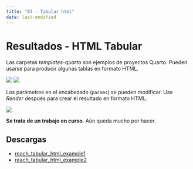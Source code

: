 ```yaml
---
title: "03 - Tabular html"
date: last-modified
---
```

# Resultados - HTML Tabular

Las carpetas *templates-quarto* son ejemplos de proyectos Quarto. Pueden usarse para producir algunas tablas en formato HTML.

![](../config/images/tabular_html_folder.png)
![](../config/images/tabular_html_quarto_file.png)

Los parámetros en el encabezado (`params`) se pueden modificar. Use *Render* después para crear el resultado en formato HTML.


![](../config/images/tabular_html_output.png)


::: {.callout-note .column-margin}
**Se trata de un trabajo en curso**. Aún queda mucho por hacer.
:::

## Descargas

- [reach_tabular_html_example1](../templates-quarto/reach_tabular_html_example1.zip)
- [reach_tabular_html_example2](../templates-quarto/reach_tabular_html_example2.zip)
